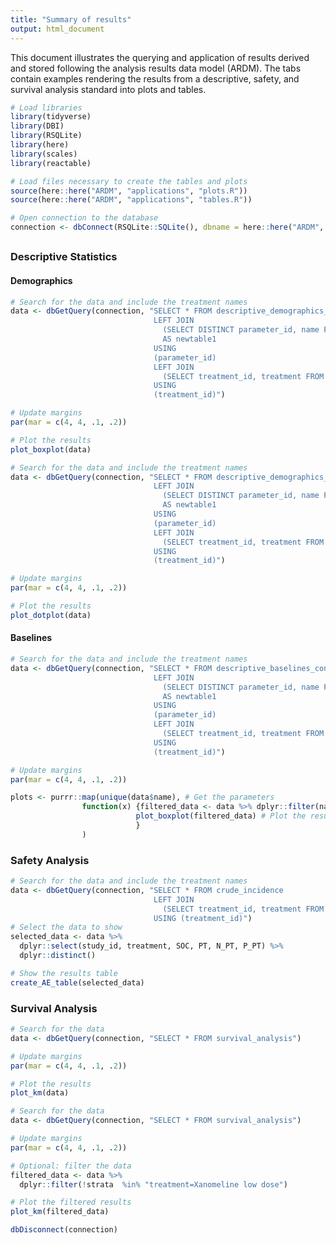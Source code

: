 ```yaml
---
title: "Summary of results"
output: html_document
---
```


This document illustrates the querying and application of results derived and stored following the analysis results data model (ARDM). The tabs contain examples rendering the results from a descriptive, safety, and survival analysis standard into plots and tables.

```r

# Load libraries
library(tidyverse)
library(DBI)
library(RSQLite)
library(here)
library(scales)
library(reactable)

# Load files necessary to create the tables and plots
source(here::here("ARDM", "applications", "plots.R"))
source(here::here("ARDM", "applications", "tables.R"))

# Open connection to the database
connection <- dbConnect(RSQLite::SQLite(), dbname = here::here("ARDM", "database", "ardm.sqlite"))

```

## {.tabset}

### Descriptive Statistics

#### Demographics

```r
# Search for the data and include the treatment names
data <- dbGetQuery(connection, "SELECT * FROM descriptive_demographics_continuous
                                LEFT JOIN 
                                  (SELECT DISTINCT parameter_id, name FROM demographics_per_subject) 
                                  AS newtable1
                                USING 
                                (parameter_id)
                                LEFT JOIN 
                                  (SELECT treatment_id, treatment FROM treatments) AS newtable2 
                                USING 
                                (treatment_id)")

# Update margins
par(mar = c(4, 4, .1, .2))

# Plot the results
plot_boxplot(data)
```

```r
# Search for the data and include the treatment names
data <- dbGetQuery(connection, "SELECT * FROM descriptive_demographics_categorical
                                LEFT JOIN 
                                  (SELECT DISTINCT parameter_id, name FROM demographics_per_subject) 
                                  AS newtable1
                                USING 
                                (parameter_id)
                                LEFT JOIN 
                                  (SELECT treatment_id, treatment FROM treatments) AS newtable2 
                                USING 
                                (treatment_id)")

# Update margins
par(mar = c(4, 4, .1, .2))

# Plot the results
plot_dotplot(data)
```

#### Baselines

```r
# Search for the data and include the treatment names
data <- dbGetQuery(connection, "SELECT * FROM descriptive_baselines_continuous
                                LEFT JOIN 
                                  (SELECT DISTINCT parameter_id, name FROM baselines_per_subject) 
                                  AS newtable1
                                USING 
                                (parameter_id)
                                LEFT JOIN 
                                  (SELECT treatment_id, treatment FROM treatments) AS newtable2 
                                USING 
                                (treatment_id)")

# Update margins 
par(mar = c(4, 4, .1, .2))

plots <- purrr::map(unique(data$name), # Get the parameters
                function(x) {filtered_data <- data %>% dplyr::filter(name == x) # Filter by parameter
                            plot_boxplot(filtered_data) # Plot the results
                            }
                )
```

### Safety Analysis

```r
# Search for the data and include the treatment names
data <- dbGetQuery(connection, "SELECT * FROM crude_incidence
                                LEFT JOIN 
                                  (SELECT treatment_id, treatment FROM treatments) AS newtable 
                                USING (treatment_id)")
# Select the data to show                           
selected_data <- data %>%
  dplyr::select(study_id, treatment, SOC, PT, N_PT, P_PT) %>% 
  dplyr::distinct()

# Show the results table
create_AE_table(selected_data)
```

### Survival Analysis

```r
# Search for the data 
data <- dbGetQuery(connection, "SELECT * FROM survival_analysis")

# Update margins 
par(mar = c(4, 4, .1, .2))

# Plot the results
plot_km(data)
```

```r
# Search for the data 
data <- dbGetQuery(connection, "SELECT * FROM survival_analysis")

# Update margins 
par(mar = c(4, 4, .1, .2))

# Optional: filter the data  
filtered_data <- data %>% 
  dplyr::filter(!strata  %in% "treatment=Xanomeline low dose")

# Plot the filtered results
plot_km(filtered_data)
```

```r
dbDisconnect(connection)
```

